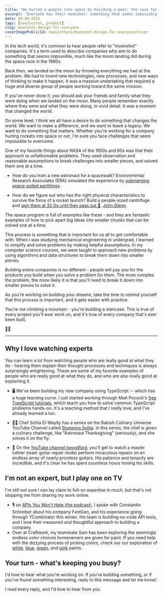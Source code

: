 ```yaml
---
title: 'We hurled a people into space by building a pool: the case for simplification'
excerpt: 'Everyone has their moonshot: something that seems impossibly difficult. We can learn a lot from the people who have landed their own moonshots.'
date: 05-09-2023
tags: [newsletter, product]
slug: moonshot-design-for-everyone
coverImagePublicId: newsletters/moonshot-design-for-everyone/cover
---
```


In the tech world, it's common to hear people refer to "moonshot" companies. It's a term used to describe companies who aim to do something that seems impossible, much like the moon landing did during the space race in the 1960s.

Back then, we landed on the moon by throwing everything we had at the problem. We had to invent new technologies, new processes, and new ways of thinking to make it happen. It was a massive undertaking that required a huge and diverse group of people working toward the same mission.

If you've never done it, you should ask your friends and family what they were doing when we landed on the moon. Many people remember exactly where they were and what they were doing, in vivid detail. It was a moment that changed the world.

On some level, I think we all have a desire to do something that changes the world. We want to make a difference, and we want to leave a legacy. We want to do something that matters. Whether you're working for a company hurling rockets into space or not, I'm sure you face challenges that seem impossible to overcome.

One of my favorite things about NASA of the 1950s and 60s was that their approach to unfathomable problems. They used observation and reasonable assumptions to break challenges into smaller pieces, and solved them one at a time.

- How do you train a new astronaut for a spacewalk? Environmental Research Associates (ERA) simulated the experience by [submerging space-suited earthlings](https://airandspace.si.edu/stories/editorial/inventing-underwater-training-walking-space).

- How do we figure out who has the right physical characteristics to survive the force of a rocket launch? Build a people-sized centrifuge and [spin them at 32 Gs until they pass out 🤢](https://www.smithsonianmag.com/air-space-magazine/the-g-machine-16799374/). [John Glenn](https://www.nasa.gov/centers/glenn/about/bios/john_glenn.html).

The space program is full of examples like these - and they are fantastic examples of how to pick apart big ideas into smaller chunks that can be solved one at a time.

This process is something that is important for us all to get comfortable with. When I was studying mechanical engineering in undergrad, I learned to simplify and solve problems by making helpful assumptions. In my computer science courses, we were taught to approach new problems by using algorithms and data structures to break them down into smaller pieces.

Building entire companies is no different - people will pay you for the products you build when you solve a problem for them. The more complex the problem, the more likely it is that you'll need to break it down into smaller pieces to solve it.

As you're working on building your dreams, take the time to remind yourself that this process is important, and it gets easier with practice.

You're not climbing a mountain - you're building a staircase. This is true of every project you'll ever work on, and it's true of every company that's ever been built.

🚀🌝

---

## Why I love watching experts

You can learn a lot from watching people who are really good at what they do - hearing them explain their thought processes and techniques is always surprisingly enlightening. These are some of my favorite examples of people who are really good at what they do, and who are also really good at explaining it.

- 🖥️ We've been building my new company using TypeScript -- which has a huge learning curve. I just started working through Matt Pocock's [free TypeScript tutorials](https://www.totaltypescript.com/tutorials), which teach you how to solve common TypeScript problems hands-on. It's a teaching method that I really love, and I've already learned a ton.

- 👩‍🍳 Chef Sohla El-Waylly has a series on the Babish Culinary Universe YouTube Channel called [Stumping Sohla](https://www.youtube.com/watch?v=lyhTkX3e-U0&list=PLopY4n17t8RDZ0Nmj7pApzAvxULlobJe_). In this series, the chef is given a culinary challenge, like "Astronaut Thanksgiving" (seriously), and she solves it on the fly.

- 🎸 On the [YouTube channel twoodford](https://www.youtube.com/watch?v=wgL2GfuA-EM), you'll get to watch a master luthier (read: guitar repair-dude) perform miraculous repairs on an endless array of nearly priceless guitars. His patience and tenacity are incredible, and it's clear he has spent countless hours honing his skills.

## I'm not an expert, but I play one on TV

I'm _still_ not sure I can lay claim to full-on expertise in much, but that's not stopping me from sharing my work online.

- 🎙️ on [APIs You Won't Hate (the podcast)](https://apisyouwonthate.com/podcast/no-code-apis-and-automation-with-constantin-schreiber-from-fastgen/), I spoke with Constantin Schreiber about his company FastGen, and his experience going through YCombinator this winter. His team is building no-code API tools, and I love their measured and thoughtful approach to building a company.
- Over at Craftwork, my teammate Sam has been exploring the seemingly endless color choices homeowners are given for paint. If you need help with the dizzying process of picking colors, check our our exploration of [white](https://craftwork.com/articles/craftworks-favorite-white-paints), [blue](https://craftwork.com/articles/craftworks-favorite-blue-paints), [green](https://craftwork.com/articles/green-paints-craftwork-loves), and [pink](https://craftwork.com/articles/craftworks-favorite-pink-paints) paints.

## Your turn - what's keeping you busy?

I'd love to hear what you're working on. If you're building something, or if you've found something interesting, reply to this message and let me know!

I read every reply, and I'd love to hear from you.
